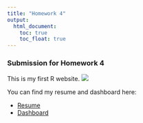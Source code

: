 ```yaml
---
title: "Homework 4"
output: 
  html_document:
    toc: true                
    toc_float: true        
---
```


### Submission for Homework 4

This is my first R website. 
![](images/duck.jpg)

You can find my resume and dashboard here:

* [Resume](resume.html)
* [Dashboard](dashboard.html)